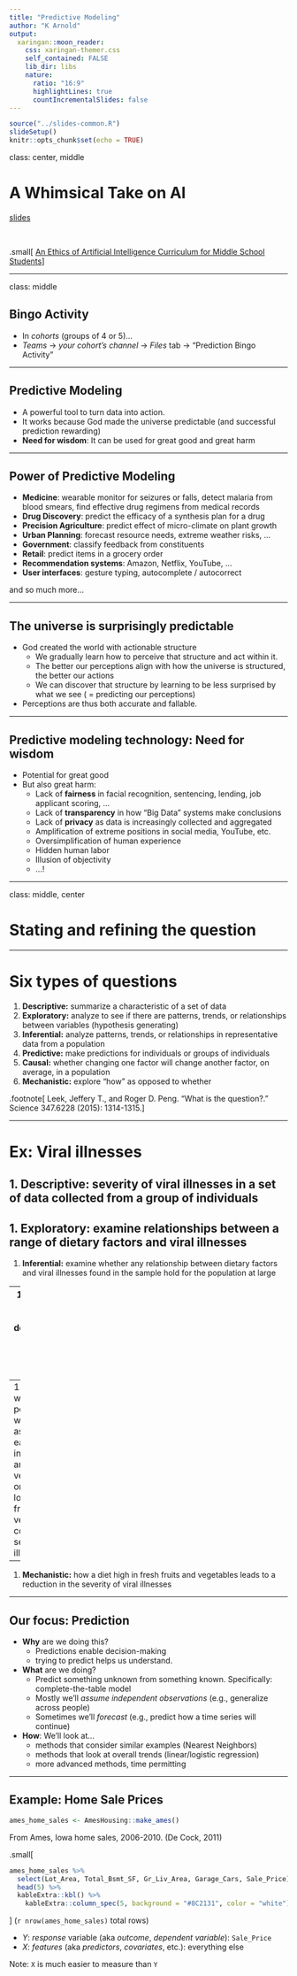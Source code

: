 ```yaml
---
title: "Predictive Modeling"
author: "K Arnold"
output:
  xaringan::moon_reader:
    css: xaringan-themer.css
    self_contained: FALSE
    lib_dir: libs
    nature:
      ratio: "16:9"
      highlightLines: true
      countIncrementalSlides: false
---
```


```r
source("../slides-common.R")
slideSetup()
knitr::opts_chunk$set(echo = TRUE)
```

class: center, middle

# A Whimsical Take on AI

[slides](https://docs.google.com/presentation/d/1oWLJmM9piLf4dGbmwQj5heRAnLulR98OSUZNXQyHQRI/edit#slide=id.g5efabcf039_0_67)

<br>

.small[
[An Ethics of Artificial Intelligence Curriculum for Middle School Students](https://docs.google.com/document/d/1e9wx9oBg7CR0s5O7YnYHVmX7H7pnITfoDxNdrSGkp60/edit#heading=h.lj79p5m41lr3)
]

---

class: middle

## Bingo Activity

* In *cohorts* (groups of 4 or 5)...
* *Teams* -> *your cohort's channel* -> *Files* tab -> "Prediction Bingo Activity"


---

## Predictive Modeling

* A powerful tool to turn data into action.
* It works because God made the universe predictable (and successful prediction rewarding)
* **Need for wisdom**: It can be used for great good and great harm

---

## Power of Predictive Modeling

* **Medicine**: wearable monitor for seizures or falls, detect malaria from blood smears, find effective drug regimens from medical records
* **Drug Discovery**: predict the efficacy of a synthesis plan for a drug
* **Precision Agriculture**: predict effect of micro-climate on plant growth
* **Urban Planning**: forecast resource needs, extreme weather risks, ...
* **Government**: classify feedback from constituents
* **Retail**: predict items in a grocery order
* **Recommendation systems**: Amazon, Netflix, YouTube, ...
* **User interfaces**: gesture typing, autocomplete / autocorrect

and so much more...

---

## The universe is surprisingly predictable

* God created the world with actionable structure
  * We gradually learn how to perceive that structure and act within it.
  * The better our perceptions align with how the universe is structured, the better our actions
<!--* Every living thing does!  All living things take in information, make inferences about the world from it, and use those inferences to inform actions.-->
  * We can discover that structure by learning to be less surprised by what we see ( = predicting our perceptions)
* Perceptions are thus both accurate and fallable.

---

## Predictive modeling technology: Need for wisdom

* Potential for great good
* But also great harm:
  * Lack of **fairness** in facial recognition, sentencing, lending, job applicant scoring, ...
  * Lack of **transparency** in how "Big Data" systems make conclusions
  * Lack of **privacy** as data is increasingly collected and aggregated
  * Amplification of extreme positions in social media, YouTube, etc.
  * Oversimplification of human experience
  * Hidden human labor
  * Illusion of objectivity
  * ...!

---

class: middle, center

# Stating and refining the question

---

# Six types of questions

1. **Descriptive:** summarize a characteristic of a set of data
1. **Exploratory:** analyze to see if there are patterns, trends, or relationships between variables (hypothesis generating)
1. **Inferential:** analyze patterns, trends, or relationships in representative data from a population
1. **Predictive:** make predictions for individuals or groups of individuals
1. **Causal:** whether changing one factor will change another factor, on average, in a population
1. **Mechanistic:** explore "how" as opposed to whether

.footnote[
Leek, Jeffery T., and Roger D. Peng. "What is the question?." Science 347.6228 (2015): 1314-1315.
]

---

# Ex: Viral illnesses

1. **Descriptive:** severity of viral illnesses in a set of data collected from a group of individuals
--

1. **Exploratory:** examine relationships between a range of dietary factors and viral illnesses
--

1. **Inferential:** examine whether any relationship between dietary factors and viral illnesses found in the sample hold for the population at large

--
1. **Predictive:** given a person's demographics and diet, predict the severity of illness

--
1. **Causal:** whether people who were randomly assigned to eat a diet high in fresh fruits and vegetables or one that was low in fresh fruits and vegetables contract more severe viral illnesses

--
1. **Mechanistic:** how a diet high in fresh fruits and vegetables leads to a reduction in the severity of viral illnesses

---

## Our focus: Prediction

* **Why** are we doing this?
  * Predictions enable decision-making
  * trying to predict helps us understand.
* **What** are we doing?
  * Predict something unknown from something known. Specifically: complete-the-table model
  * Mostly we'll *assume independent observations* (e.g., generalize across people)
  * Sometimes we'll *forecast* (e.g., predict how a time series will continue)
* **How**: We’ll look at...
  * methods that consider similar examples (Nearest Neighbors)
  * methods that look at overall trends (linear/logistic regression)
  * more advanced methods, time permitting

---

## Example: Home Sale Prices

```r
ames_home_sales <- AmesHousing::make_ames()
```

From Ames, Iowa home sales, 2006-2010. (De Cock, 2011)

.small[
```r
ames_home_sales %>%
  select(Lot_Area, Total_Bsmt_SF, Gr_Liv_Area, Garage_Cars, Sale_Price) %>% 
  head(5) %>% 
  kableExtra::kbl() %>% 
    kableExtra::column_spec(5, background = "#8C2131", color = "white")
```
]
(`r nrow(ames_home_sales)` total rows)

* *Y*: *response* variable (aka *outcome*, *dependent variable*): `Sale_Price`
* *X*: *features* (aka *predictors*, *covariates*, etc.): everything else

Note: `X` is much easier to measure than `Y`
